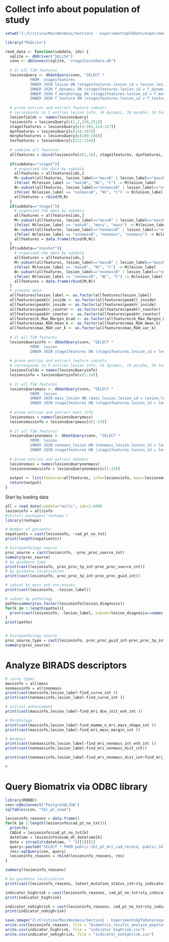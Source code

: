 Collect info about population of study
========================================================

```{r}
setwd("Z:/Cristina/MassNonmass/Section1 - ExperimentsUpToDate/experimentsRadiologypaper-revision/Tree-based-RF/ensemble-Treebased-RF")

library("RSQLite")

read_data <- function(subdata, ids) {
  sqlite <- dbDriver("SQLite")
  conn <- dbConnect(sqlite, "stage1localData.db")
  
  # 2) all T1W features
  lesionsQuery <- dbGetQuery(conn, "SELECT *
           FROM  stage1features
           INNER JOIN lesion ON (stage1features.lesion_id = lesion.lesion_id)
           INNER JOIN f_dynamic ON (stage1features.lesion_id = f_dynamic.lesion_id)
           INNER JOIN f_morphology ON (stage1features.lesion_id = f_morphology.lesion_id)
           INNER JOIN f_texture ON (stage1features.lesion_id = f_texture.lesion_id)")
  
  # prune entries and extract feature subsets
  # corresponds to 5 entries lesion info, 34 dynamic, 19 morpho, 34 texture fueatures
  lesionfields =  names(lesionsQuery)
  lesioninfo = lesionsQuery[c(1,2,150,151)]
  stage1features = lesionsQuery[c(3:103,124:127)]
  dynfeatures = lesionsQuery[c(154:187)]
  morphofeatures = lesionsQuery[c(190:208)]
  texfeatures = lesionsQuery[c(211:234)]
  
  # combine all features
  allfeatures = cbind(lesioninfo[c(2,3)], stage1features, dynfeatures, morphofeatures, texfeatures)   
  
  if(subdata=="stage2"){
    # organized the data by subdata
    allfeatures = allfeatures[ids,]
    M<-subset(allfeatures, lesion_label=="massB" | lesion_label=="massM")
    ifelse( M$lesion_label == "massB", "NC", "C") -> M$lesion_label
    N<-subset(allfeatures, lesion_label=="nonmassB" | lesion_label=="nonmassM")
    ifelse( N$lesion_label == "nonmassB", "NC", "C") -> N$lesion_label
    allfeatures = rbind(M,N)
  }
  if(subdata=="stage1"){
    # organized the data by subdata
    allfeatures = allfeatures[ids,]
    M<-subset(allfeatures, lesion_label=="massB" | lesion_label=="massM")
    ifelse( M$lesion_label == "massB", "mass", "mass") -> M$lesion_label
    N<-subset(allfeatures, lesion_label=="nonmassB" | lesion_label=="nonmassM")
    ifelse( N$lesion_label == "nonmassB", "nonmass", "nonmass") -> N$lesion_label
    allfeatures = data.frame(rbind(M,N))     
  }
  if(subdata=="oneshot"){
    # organized the data by subdata
    allfeatures = allfeatures[ids,]
    M<-subset(allfeatures, lesion_label=="massB" | lesion_label=="massM")
    ifelse( M$lesion_label == "massB", "NC", "C") -> M$lesion_label
    N<-subset(allfeatures, lesion_label=="nonmassB" | lesion_label=="nonmassM")
    ifelse( N$lesion_label == "nonmassB", "NC", "C") -> N$lesion_label
    allfeatures = data.frame(rbind(M,N)) 
  }
  # procees data
  allfeatures$lesion_label <- as.factor(allfeatures$lesion_label)
  allfeatures$peakCr_inside <- as.factor(allfeatures$peakCr_inside)
  allfeatures$peakVr_inside <- as.factor(allfeatures$peakVr_inside)
  allfeatures$peakCr_countor <- as.factor(allfeatures$peakCr_countor)
  allfeatures$peakVr_countor <- as.factor(allfeatures$peakVr_countor)
  allfeatures$k_Max_Margin_Grad <- as.factor(allfeatures$k_Max_Margin_Grad)
  allfeatures$max_RGH_mean_k <- as.factor(allfeatures$max_RGH_mean_k)
  allfeatures$max_RGH_var_k <- as.factor(allfeatures$max_RGH_var_k)
  
  # 2) all T1W features
  lesionsQueryinfo <- dbGetQuery(conn, "SELECT *
           FROM  lesion
           INNER JOIN stage1features ON (stage1features.lesion_id = lesion.lesion_id)")
  
  # prune entries and extract feature subsets
  # corresponds to 5 entries lesion info, 34 dynamic, 19 morpho, 34 texture fueatures
  lesionsfields = names(lesionsQueryinfo)
  lesionsinfo = lesionsQueryinfo[c(1:24)]
  
  # 2) all T1W features
  lesionsQuerymass <- dbGetQuery(conn, "SELECT *
           FROM  lesion
           INNER JOIN mass_lesion ON (mass_lesion.lesion_id = lesion.lesion_id)
           INNER JOIN stage1features ON (stage1features.lesion_id = lesion.lesion_id)")
  
  # prune entries and extract mass info
  lesionsmass = names(lesionsQuerymass)
  lesionsmassinfo = lesionsQuerymass[c(1:33)]
  
  # 2) all T1W features
  lesionsQuerynonmass <- dbGetQuery(conn, "SELECT *
           FROM  lesion
           INNER JOIN nonmass_lesion ON (nonmass_lesion.lesion_id = lesion.lesion_id)
           INNER JOIN stage1features ON (stage1features.lesion_id = lesion.lesion_id)")
  
  # prune entries and extract nonmass
  lesionsmass = names(lesionsQuerynonmass)
  lesionsnonmassinfo = lesionsQuerynonmass[c(1:33)]
  
  output <- list(features=allfeatures, info=lesionsinfo, mass=lesionsmassinfo, nonmass=lesionsnonmassinfo)
  return(output)
}

```

Start by loading data
```{r fig.width=7, fig.height=6}
all = read_data(subdata="multi", ids=1:409)
lesioninfo = all$info
#install.packages('reshape')
library(reshape)

# Number of patients:
nopatients = cast(lesioninfo, ~cad_pt_no_txt)
print(length(nopatients))

# histopathology source
proc_source = cast(lesioninfo, ~proc_proc_source_int)
summary(proc_source)
# by guidance type
print(cast(lesioninfo, proc_proc_tp_int~proc_proc_source_int))
# by guidance localization
print(cast(lesioninfo, proc_proc_tp_int~proc_proc_guid_int))

# subset by mass and non-masses
print(cast(lesioninfo, ~lesion_label))

# subset by pathology
patho=summary(as.factor(lesioninfo$lesion_diagnosis))
for(k in 1:length(patho)){
  print(cast(lesioninfo, ~lesion_label, subset=lesion_diagnosis==names(patho[k])) )
}
print(patho)


# histopathology source
proc_source_type = cast(lesioninfo, proc_proc_guid_int~proc_proc_tp_int~proc_proc_source_int)
summary(proc_source)


```

Analyze BIRADS descriptors
=========
```{r}
# curve types
massinfo = all$mass
nonmassinfo = all$nonmass
print(cast(massinfo,lesion_label~find_curve_int ))
print(cast(nonmassinfo,lesion_label~find_curve_int ))

# initial enhancement
print(cast(massinfo,lesion_label~find_mri_dce_init_enh_int ))

# Morphology
print(cast(massinfo,lesion_label~find_mammo_n_mri_mass_shape_int ))
print(cast(massinfo,lesion_label~find_mri_mass_margin_int ))

# Nonmass
print(cast(nonmassinfo,lesion_label~find_mri_nonmass_int_enh_int ))
print(cast(nonmassinfo,lesion_label~find_mri_nonmass_dist_int))

print(cast(nonmassinfo,lesion_label~find_mri_nonmass_dist_int+find_mri_nonmass_int_enh_int ))

# 
```

Query Biomatrix via ODBC library
====
```{r}
library(RODBC)
con<-odbcConnect("PostgreSQL35W")
sqlTables(con, "tbl_pt_exam")

lesioninfo_reasons = data.frame()
for(k in 1:length(lesioninfo$cad_pt_no_txt)){
  print(k)
  CADid = lesioninfo$cad_pt_no_txt[k]
  datetime = lesioninfo$exam_dt_datetime[k]
  date = strsplit(datetime, " ")[[1]][1]
  query<-paste0("SELECT * FROM public.tbl_pt_mri_cad_record, public.tbl_pt_exam WHERE public.tbl_pt_exam.pt_id = public.tbl_pt_mri_cad_record.pt_id and cad_pt_no_txt = '",CADid,"' and exam_dt_datetime = '", date, "'")
  res<-sqlQuery(con, query)
  lesioninfo_reasons = rbind(lesioninfo_reasons, res)
}

summary(lesioninfo_reasons)

# by guidance localization
print(cast(lesioninfo_reasons, latest_mutation_status_int+sty_indicator_high_risk_yn~sty_indicator_high_risk_brca_1_yn))

indicator_highrisk = cast(lesioninfo_reasons, cad_pt_no_txt+sty_indicator_high_risk_yn+sty_indicator_high_risk_brca_1_yn+sty_indicator_high_risk_brca_2_yn+sty_indicator_high_risk_brca_1_or_2_yn+sty_indicator_high_risk_other_gene_yn+sty_indicator_high_risk_prior_high_risk_marker_yn+sty_indicator_high_risk_prior_personal_can_hist_yn+sty_indicator_high_risk_hist_of_mantle_rad_yn+sty_indicator_high_risk_fam_hist_yn+sty_indicator_rout_screening_obsp_yn~latest_mutation_status_int)
print(indicator_highrisk)

indicator_nohighrisk = cast(lesioninfo_reasons, cad_pt_no_txt+sty_indicator_pre_operative_extent_of_dis_yn+sty_indicator_post_operative_margin_yn+sty_indicator_pre_neoadj_trtmnt_yn+sty_indicator_post_neoadj_trtmnt_yn+sty_indicator_prob_solv_diff_img_yn+sty_indicator_scar_vs_recurr_yn+sty_indicator_folup_recommend_yn+sty_indicator_add_eval_as_folup_yn+sty_indicator_folup_after_pre_exam_yn~latest_mutation_status_int)
print(indicator_nohighrisk)

save.image("Z:/Cristina/MassNonmass/Section1 - ExperimentsUpToDate/experimentsRadiologypaper-revision/Tree-based-RF/ensemble-Treebased-RF/biomatrix_results_analyze_populationstats.RData")
write.csv(lesioninfo_reasons, file = "biomatrix_results_analyze_populationstats.csv")
write.csv(indicator_highrisk, file = "indicator_highrisk.csv")
write.csv(indicator_nohighrisk, file = "indicator_nohighrisk.csv")

```


